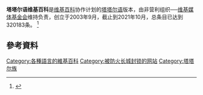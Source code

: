{{expand|time=2017-01-25T13:38:51+00:00}}
'''塔塔尔语维基百科'''是[[维基百科|维基百科]]协作计划的[[塔塔尔语|塔塔尔语]]版本，由非营利组织──[[维基媒体基金会|维基媒体基金会]]维持负责，创立于2003年9月，截止到2021年10月，总条目已达到320183条。
<ref>{{cite web |title=wiki Баш_бит |url=https://tt.wikipedia.org/wiki/%D0%91%D0%B0%D1%88_%D0%B1%D0%B8%D1%82 |access-date=2021-10-25 |archive-date=2022-03-07 |archive-url=https://web.archive.org/web/20220307195127/https://tt.wikipedia.org/wiki/%D0%91%D0%B0%D1%88_%D0%B1%D0%B8%D1%82 |dead-url=no }}</ref>

== 參考資料 ==
{{reflist}}

{{維基百科列表}}
{{Authority control}}
{{維基百科小作品}}

[[Category:各種語言的維基百科|Category:各種語言的維基百科]]
[[Category:被防火长城封锁的网站|Category:被防火长城封锁的网站]]
[[Category:塔塔尔族|Category:塔塔尔族]]